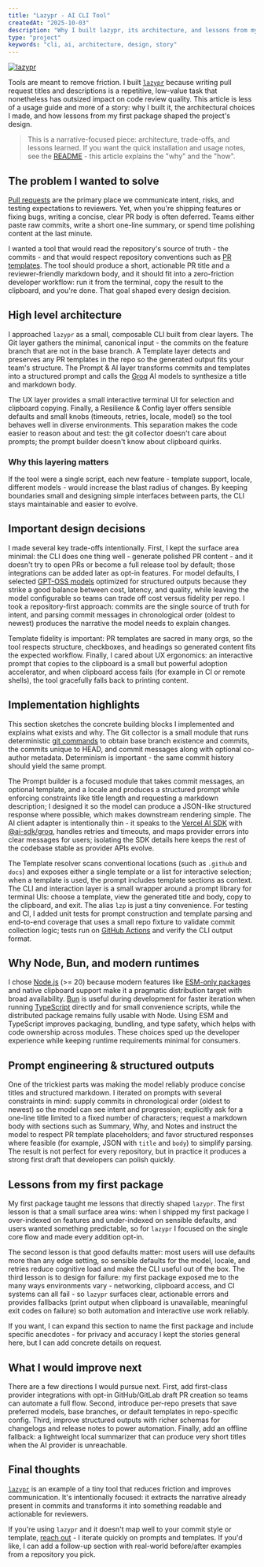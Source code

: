 ```yaml
---
title: "Lazypr - AI CLI Tool"
createdAt: "2025-10-03"
description: "Why I built lazypr, its architecture, and lessons from my first package"
type: "project"
keywords: "cli, ai, architecture, design, story"
---
```


<a href="https://github.com/r4ultv/lazypr" target="_blank">
  <Image
    src={"/assets/lazypr/og-image.png"}
    width={720}
    height={405}
    alt="lazypr"
    priority
  />
</a>

Tools are meant to remove friction. I built [`lazypr`](https://github.com/r4ultv/lazypr) because writing pull request titles and descriptions is a repetitive, low-value task that nonetheless has outsized impact on code review quality. This article is less of a usage guide and more of a story: why I built it, the architectural choices I made, and how lessons from my first package shaped the project's design.

> This is a narrative-focused piece: architecture, trade-offs, and lessons learned. If you want the quick installation and usage notes, see the [README](https://github.com/r4ultv/lazypr#readme) - this article explains the "why" and the "how".

## The problem I wanted to solve

[Pull requests](https://docs.github.com/en/pull-requests/collaborating-with-pull-requests/proposing-changes-to-your-work-with-pull-requests/about-pull-requests) are the primary place we communicate intent, risks, and testing expectations to reviewers. Yet, when you're shipping features or fixing bugs, writing a concise, clear PR body is often deferred. Teams either paste raw commits, write a short one-line summary, or spend time polishing content at the last minute.

I wanted a tool that would read the repository's source of truth - the commits - and that would respect repository conventions such as [PR templates](https://docs.github.com/en/communities/using-templates-to-encourage-useful-issues-and-pull-requests/creating-a-pull-request-template-for-your-repository). The tool should produce a short, actionable PR title and a reviewer-friendly markdown body, and it should fit into a zero-friction developer workflow: run it from the terminal, copy the result to the clipboard, and you're done. That goal shaped every design decision.

## High level architecture

I approached `lazypr` as a small, composable CLI built from clear layers. The Git layer gathers the minimal, canonical input - the commits on the feature branch that are not in the base branch. A Template layer detects and preserves any PR templates in the repo so the generated output fits your team's structure. The Prompt & AI layer transforms commits and templates into a structured prompt and calls the [Groq](https://groq.com/) AI models to synthesize a title and markdown body.

The UX layer provides a small interactive terminal UI for selection and clipboard copying. Finally, a Resilience & Config layer offers sensible defaults and small knobs (timeouts, retries, locale, model) so the tool behaves well in diverse environments. This separation makes the code easier to reason about and test: the git collector doesn't care about prompts; the prompt builder doesn't know about clipboard quirks.

### Why this layering matters

If the tool were a single script, each new feature - template support, locale, different models - would increase the blast radius of changes. By keeping boundaries small and designing simple interfaces between parts, the CLI stays maintainable and easier to evolve.

## Important design decisions

I made several key trade-offs intentionally. First, I kept the surface area minimal: the CLI does one thing well - generate polished PR content - and it doesn't try to open PRs or become a full release tool by default; those integrations can be added later as opt-in features. For model defaults, I selected [GPT-OSS models](https://openai.com/index/introducing-gpt-oss/) optimized for structured outputs because they strike a good balance between cost, latency, and quality, while leaving the model configurable so teams can trade off cost versus fidelity per repo. I took a repository-first approach: commits are the single source of truth for intent, and parsing commit messages in chronological order (oldest to newest) produces the narrative the model needs to explain changes.

Template fidelity is important: PR templates are sacred in many orgs, so the tool respects structure, checkboxes, and headings so generated content fits the expected workflow. Finally, I cared about UX ergonomics: an interactive prompt that copies to the clipboard is a small but powerful adoption accelerator, and when clipboard access fails (for example in CI or remote shells), the tool gracefully falls back to printing content.

## Implementation highlights

This section sketches the concrete building blocks I implemented and explains what exists and why. The Git collector is a small module that runs deterministic [git commands](https://git-scm.com/docs) to obtain base branch existence and commits, the commits unique to HEAD, and commit messages along with optional co-author metadata. Determinism is important - the same commit history should yield the same prompt.

The Prompt builder is a focused module that takes commit messages, an optional template, and a locale and produces a structured prompt while enforcing constraints like title length and requesting a markdown description; I designed it so the model can produce a JSON-like structured response where possible, which makes downstream rendering simple. The AI client adapter is intentionally thin - it speaks to the [Vercel AI SDK](https://sdk.vercel.ai/) with [@ai-sdk/groq](https://sdk.vercel.ai/providers/ai-sdk-providers/groq), handles retries and timeouts, and maps provider errors into clear messages for users; isolating the SDK details here keeps the rest of the codebase stable as provider APIs evolve.

The Template resolver scans conventional locations (such as `.github` and `docs`) and exposes either a single template or a list for interactive selection; when a template is used, the prompt includes template sections as context. The CLI and interaction layer is a small wrapper around a prompt library for terminal UIs: choose a template, view the generated title and body, copy to the clipboard, and exit. The alias `lzp` is just a tiny convenience. For testing and CI, I added unit tests for prompt construction and template parsing and end-to-end coverage that uses a small repo fixture to validate commit collection logic; tests run on [GitHub Actions](https://github.com/r4ultv/lazypr/actions) and verify the CLI output format.

## Why Node, Bun, and modern runtimes

I chose [Node.js](https://nodejs.org/) (>= 20) because modern features like [ESM-only packages](https://nodejs.org/api/esm.html) and native clipboard support make it a pragmatic distribution target with broad availability. [Bun](https://bun.sh/) is useful during development for faster iteration when running [TypeScript](https://www.typescriptlang.org/) directly and for small convenience scripts, while the distributed package remains fully usable with Node. Using ESM and TypeScript improves packaging, bundling, and type safety, which helps with code ownership across modules. These choices sped up the developer experience while keeping runtime requirements minimal for consumers.

## Prompt engineering & structured outputs

One of the trickiest parts was making the model reliably produce concise titles and structured markdown. I iterated on prompts with several constraints in mind: supply commits in chronological order (oldest to newest) so the model can see intent and progression; explicitly ask for a one-line title limited to a fixed number of characters; request a markdown body with sections such as Summary, Why, and Notes and instruct the model to respect PR template placeholders; and favor structured responses where feasible (for example, JSON with `title` and `body`) to simplify parsing. The result is not perfect for every repository, but in practice it produces a strong first draft that developers can polish quickly.

## Lessons from my first package

My first package taught me lessons that directly shaped `lazypr`. The first lesson is that a small surface area wins: when I shipped my first package I over-indexed on features and under-indexed on sensible defaults, and users wanted something predictable, so for `lazypr` I focused on the single core flow and made every addition opt-in.

The second lesson is that good defaults matter: most users will use defaults more than any edge setting, so sensible defaults for the model, locale, and retries reduce cognitive load and make the CLI useful out of the box. The third lesson is to design for failure: my first package exposed me to the many ways environments vary - networking, clipboard access, and CI systems can all fail - so `lazypr` surfaces clear, actionable errors and provides fallbacks (print output when clipboard is unavailable, meaningful exit codes on failure) so both automation and interactive use work reliably.

If you want, I can expand this section to name the first package and include specific anecdotes - for privacy and accuracy I kept the stories general here, but I can add concrete details on request.

## What I would improve next

There are a few directions I would pursue next. First, add first-class provider integrations with opt-in GitHub/GitLab draft PR creation so teams can automate a full flow. Second, introduce per-repo presets that save preferred models, base branches, or default templates in repo-specific config. Third, improve structured outputs with richer schemas for changelogs and release notes to power automation. Finally, add an offline fallback: a lightweight local summarizer that can produce very short titles when the AI provider is unreachable.

## Final thoughts

[`lazypr`](https://github.com/r4ultv/lazypr) is an example of a tiny tool that reduces friction and improves communication. It's intentionally focused: it extracts the narrative already present in commits and transforms it into something readable and actionable for reviewers.

If you're using `lazypr` and it doesn't map well to your commit style or template, [reach out](https://github.com/r4ultv/lazypr/issues) - I iterate quickly on prompts and templates. If you'd like, I can add a follow-up section with real-world before/after examples from a repository you pick.
